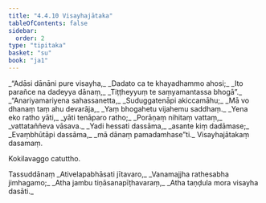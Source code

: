 ```yaml
---
title: "4.4.10 Visayhajātaka"
tableOfContents: false
sidebar:
  order: 2
type: "tipitaka"
basket: "su"
book: "ja1"
---
```



<DynamicBreadcrumb />

<Division number="157" book="ja1">

<Paragraph number="1084" type="verses" book="ja1">
_“Adāsi dānāni pure visayha,_  
_Dadato ca te khayadhammo ahosi;_  
_Ito parañce na dadeyya dānaṃ,_  
_Tiṭṭheyyuṃ te saṃyamantassa bhogā”._  

</Paragraph>

</Division>
<Division number="158" book="ja1">

<Paragraph number="1085" type="verses" book="ja1">
_“Anariyamariyena sahassanetta,_  
_Suduggatenāpi akiccamāhu;_  
_Mā vo dhanaṃ taṃ ahu devarāja,_  
_Yaṃ bhogahetu vijahemu saddhaṃ._  

</Paragraph>

</Division>
<Division number="159" book="ja1">

<Paragraph number="1086" type="verses" book="ja1">
_Yena eko ratho yāti,_  
_yāti tenāparo ratho;_  
_Porāṇaṃ nihitaṃ vattaṃ,_  
_vattataññeva vāsava._  

</Paragraph>

</Division>
<Division number="160" book="ja1">

<Paragraph number="1087" type="verses" book="ja1">
_Yadi hessati dassāma,_  
_asante kiṃ dadāmase;_  
_Evaṃbhūtāpi dassāma,_  
_mā dānaṃ pamadamhase”ti._  


</Paragraph>
</Division>

<Paragraph number="1088" type="center" book="ja1">
Visayhajātakaṃ dasamaṃ.

  
Kokilavaggo catuttho.



</Paragraph>

<Paragraph number="1089" type="center" book="ja1">
Tassuddānaṃ


</Paragraph>

<Paragraph number="1090" type="verses" book="ja1">
_Ativelapabhāsati jītavaro,_  
_Vanamajjha rathesabha jimhagamo;_  
_Atha jambu tiṇāsanapīṭhavaraṃ,_  
_Atha taṇḍula mora visayha dasāti._
</Paragraph>